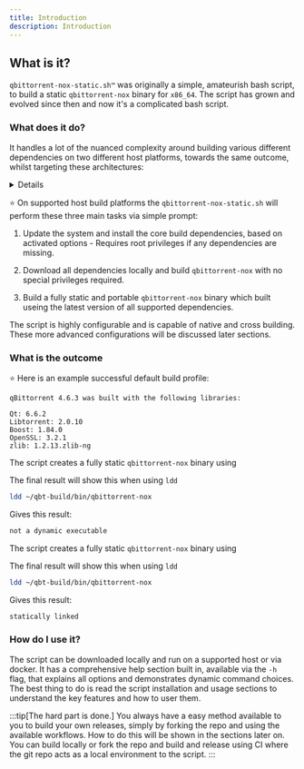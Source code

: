 ```yaml
---
title: Introduction
description: Introduction
---
```



## What is it?

`qbittorrent-nox-static.sh™`  was originally a simple, amateurish bash script, to build a static `qbittorrent-nox` binary for `x86_64`. The script has grown and evolved since then and now it's a complicated bash script.

### What does it do?

It handles a lot of the nuanced complexity around building various different dependencies on two different host platforms, towards the same outcome, whilst targeting these architectures:

<Details summary=" target architectures">
`aarch64` - `armel` - `armhf` - `armv7`

`x86` - `x86_64`

`powerpc` - `ppc64el`

`mips` - `mipsel` - `mips64` - `mips64el`
</Details>

⭐ On supported host build platforms the `qbittorrent-nox-static.sh` will perform these three main tasks via simple prompt:

<Steps>

1. Update the system and install the core build dependencies, based on activated options - Requires root privileges if any dependencies are missing.

2. Download all dependencies locally and build `qbittorrent-nox` with no special privileges required.

3. Build a fully static and portable `qbittorrent-nox` binary which built useing the latest version of all supported dependencies.

</Steps>

The script is highly configurable and is capable of native and cross building. These more advanced configurations will be discussed later sections.

### What is the outcome

⭐ Here is an example successful default build profile:

```plaintext
qBittorrent 4.6.3 was built with the following libraries:

Qt: 6.6.2
Libtorrent: 2.0.10
Boost: 1.84.0
OpenSSL: 3.2.1
zlib: 1.2.13.zlib-ng
```

<Tabs>
<TabItem label="Debian and Ubuntu Linux">

The script creates a fully static `qbittorrent-nox` binary using <Tooltip id="glibc" label="glibc"/>

The final result will show this when using `ldd`

```bash
ldd ~/qbt-build/bin/qbittorrent-nox
```

Gives this result:

```bash
not a dynamic executable
```

</TabItem>
<TabItem label="Alpine Linux">

The script creates a fully static `qbittorrent-nox` binary using <Tooltip id="muslc" label="musl libc"/> <Modal id="muslc" label="musl libc"/>

The final result will show this when using `ldd`

```bash
ldd ~/qbt-build/bin/qbittorrent-nox
```

Gives this result:

```bash
statically linked
```

</TabItem>
</Tabs>

### How do I use it?

The script can be downloaded locally and run on a supported host or via docker. It has a comprehensive help section built in, available via the `-h` flag, that explains all options and demonstrates dynamic command choices. The best thing to do is read the script installation and usage sections to understand the key features and how to user them.

:::tip[The hard part is done.]
You always have a easy method available to you to build your own releases, simply by forking the repo and using the available workflows. How to do this will be shown in the <Tooltip id="github-actions" label="Github Actions"/> sections later on. You can build locally or fork the repo and build and release using CI where the git repo acts as a local environment to the script.
:::
